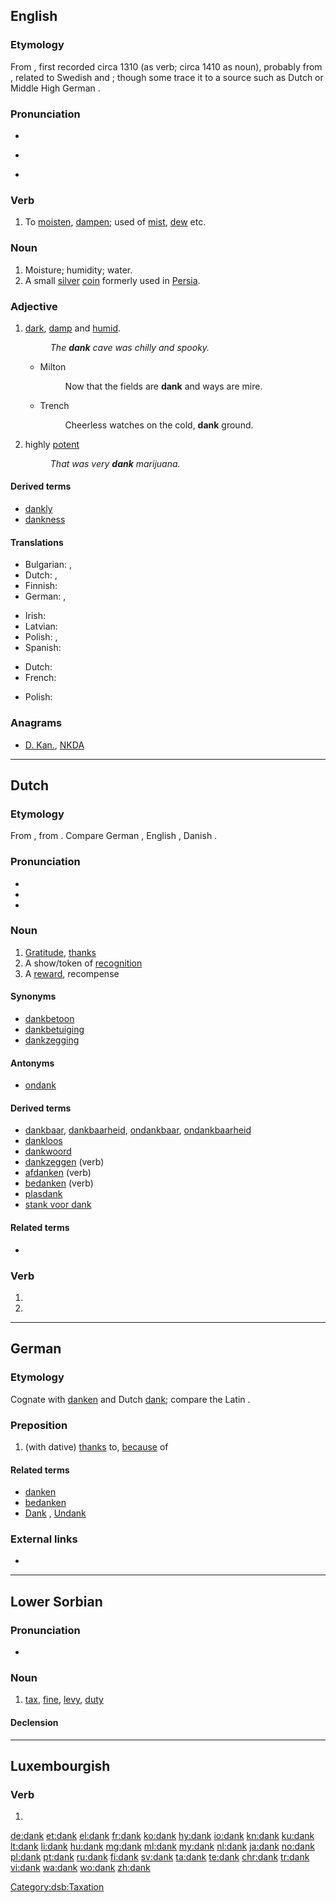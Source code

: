 {{also|Dank}}
==English==

===Etymology===
From {{etyl|enm|en}} {{term|danke|lang=enm}}, first recorded circa 1310 (as verb; circa 1410 as noun), probably from {{etyl|gmq|en}}, related to Swedish {{term|dank||marshy spot|lang=sv}} and {{term|dänka||to moisten|lang=sv}}; though some trace it to a {{etyl|gmw|en}} source such as Dutch {{term|damp||vapor|lang=nl}} or Middle High German {{term|damph|lang=gmh}}.

===Pronunciation===
* {{IPA|/dæŋk/|lang=en}}
* {{context|also|lang=en}} {{a|US}} {{IPA|/deɪŋk/|lang=en}}
* {{rhymes|æŋk|lang=en}}

===Verb===
{{en-verb}}

# {{context|obsolete|intransitive|lang=en}} To [[moisten]], [[dampen]]; used of [[mist]], [[dew]] etc.

===Noun===
{{en-noun}}

# Moisture; humidity; water.
# A small [[silver]] [[coin]] formerly used in [[Persia]].

===Adjective===
{{en-adj|er}}

# [[dark]], [[damp]] and [[humid]].
#: ''The '''dank''' cave was chilly and spooky.''
#* Milton
#*: Now that the fields are '''dank''' and ways are mire.
#* Trench
#*: Cheerless watches on the cold, '''dank''' ground.
# {{context|figuratively|lang=en}} highly [[potent]]
#: ''That was very '''dank''' marijuana.''

====Derived terms====
* [[dankly]]
* [[dankness]]

====Translations====
{{trans-top|dark, damp and humid}}
* Bulgarian: {{t+|bg|влажен}},  {{t+|bg|усоен}}
* Dutch: {{t+|nl|klam}}, {{t+|nl|vochtig}}
* Finnish: {{t+|fi|kostea}}
* German: {{t+|de|feucht}}, {{t+|de|nasskalt}}
{{trans-mid}}
* Irish: {{t|ga|múisciúil}}
* Latvian: {{t+|lv|drēgns}}
* Polish: {{t+|pl|wilgotny|m}}, {{t|pl|zawilgocony|m}}
* Spanish: {{t+|es|húmedo}}
{{trans-bottom}}

{{trans-top|highly potent}}
* Dutch: {{t+|nl|straf}}
* French: {{t+|fr|fort}}
{{trans-mid}}
* Polish: {{t+|pl|mocny|m}}
{{trans-bottom}}

===Anagrams===
* [[D. Kan.#English|D. Kan.]], [[NKDA#English|NKDA]]

----

==Dutch==

===Etymology===
From {{inh|nl|odt|*thank}}, from {{etyl|gem-pro|nl}} {{m|gem-pro|*þankaz}}. Compare German {{term|Dank|lang=de}}, English {{term|thank|lang=en}}, Danish {{term|tak|lang=da}}.

===Pronunciation===
* {{rhymes|ɑŋk|lang=nl}}
* {{IPA|[dɑŋk]|lang=nl}}
* {{audio|Nl-dank.ogg|audio|lang=nl}}

===Noun===
{{nl-noun|m|-|-}}

# [[gratitude|Gratitude]], [[thanks]]
# A show/token of [[recognition]]
# A [[reward]], recompense

====Synonyms====
* [[dankbetoon]] {{g|n}}
* [[dankbetuiging]]
* [[dankzegging]]

====Antonyms====
* [[ondank]]

====Derived terms====
* [[dankbaar]], [[dankbaarheid]], [[ondankbaar]], [[ondankbaarheid]]
* [[dankloos]]
* [[dankwoord]] {{g|n}}
* [[dankzeggen]] (verb)
* [[afdanken]] (verb)
* [[bedanken]] (verb)
* [[plasdank]] {{g|m}}
* [[stank voor dank]]

====Related terms====
* {{l|nl|danken}}

===Verb===
{{nl-verb-form}}

# {{nl-verb form of|p=1|n=sg|t=pres|m=ind|danken}}
# {{nl-verb form of|m=imp|danken}}

----

==German==

===Etymology===
Cognate with [[danken]] and Dutch [[#Dutch|dank]]; compare the Latin {{m|la|grātia}}.

===Preposition===
{{head|de|preposition}}

# (with dative) [[thanks]] to, [[because]] of
#: {{usex|'''Dank''' seiner Arbeit hat er genug Geld zum Leben.|'''Thanks to''' his work he has enough money to live.|lang=de}}

====Related terms====
* [[danken]]
* [[bedanken]]
* [[Dank]] {{g|m}}, [[Undank]]

===External links===
* {{R:Duden}}

----

==Lower Sorbian==

===Pronunciation===
* {{IPA|[daŋk]|lang=dsb}}

===Noun===
{{dsb-noun|m}}

# [[tax]], [[fine]], [[levy]], [[duty]]

====Declension====
{{dsb-decl-noun-19|dan|k}}

[[Category:dsb:Taxation]]

----

==Luxembourgish==

===Verb===
{{head|lb|verb form}}

# {{inflection of|danken||2|s|impr|lang=lb}}

[[de:dank]]
[[et:dank]]
[[el:dank]]
[[fr:dank]]
[[ko:dank]]
[[hy:dank]]
[[io:dank]]
[[kn:dank]]
[[ku:dank]]
[[lt:dank]]
[[li:dank]]
[[hu:dank]]
[[mg:dank]]
[[ml:dank]]
[[my:dank]]
[[nl:dank]]
[[ja:dank]]
[[no:dank]]
[[pl:dank]]
[[pt:dank]]
[[ru:dank]]
[[fi:dank]]
[[sv:dank]]
[[ta:dank]]
[[te:dank]]
[[chr:dank]]
[[tr:dank]]
[[vi:dank]]
[[wa:dank]]
[[wo:dank]]
[[zh:dank]]